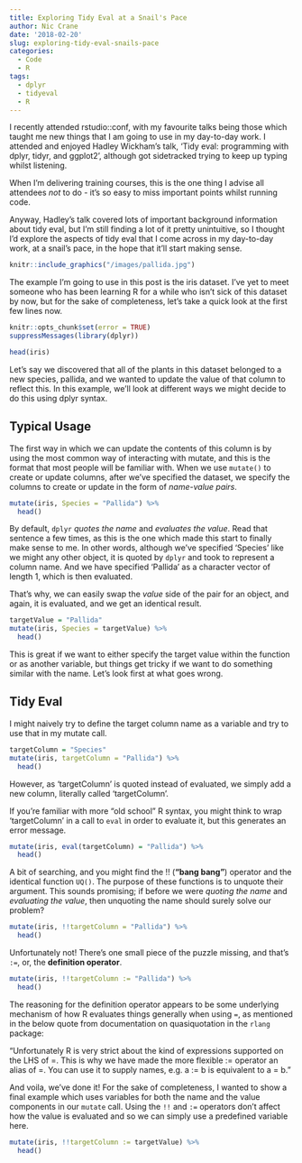 ---
title: Exploring Tidy Eval at a Snail's Pace
author: Nic Crane
date: '2018-02-20'
slug: exploring-tidy-eval-snails-pace
categories:
  - Code
  - R
tags:
  - dplyr
  - tidyeval
  - R
---

I recently attended rstudio::conf, with my favourite talks being those which taught me new things that I am going to use in my day-to-day work.  I attended and enjoyed Hadley Wickham's talk, 'Tidy eval: programming with dplyr, tidyr, and ggplot2', although got sidetracked trying to keep up typing whilst listening.  

When I'm delivering training courses, this is the one thing I advise all attendees *not* to do - it's so easy to miss important points whilst running code.  

Anyway, Hadley's talk covered lots of important background information about tidy eval, but I'm still finding a lot of it pretty unintuitive, so I thought I'd explore the aspects of tidy eval that I come across in my day-to-day work, at a snail's pace, in the hope that it'll start making sense.

```{r,  out.width = "50%", echo = FALSE}
knitr::include_graphics("/images/pallida.jpg") 
```

The example I'm going to use in this post is the iris dataset.  I've yet to meet someone who has been learning R for a while who isn't sick of this dataset by now, but for the sake of completeness, let's take a quick look at the first few lines now.

```{r echo=FALSE}
knitr::opts_chunk$set(error = TRUE)
suppressMessages(library(dplyr))
```

```{r}
head(iris)
```

Let's say we discovered that all of the plants in this dataset belonged to a new species, pallida, and we wanted to update the value of that column to reflect this.  In this example, we'll look at different ways we might decide to do this using dplyr syntax.

## Typical Usage

The first way in which we can update the contents of this column is by using the most common way of interacting with mutate, and this is the format that most people will be familiar with.  When we use `mutate()` to create or update columns, after we've specified the dataset, we specify the columns to create or update in the form of *name-value pairs*.

```{r}
mutate(iris, Species = "Pallida") %>%
  head()
```

By default, `dplyr` *quotes the name* and *evaluates the value*.  Read that sentence a few times, as this is the one which made this start to finally make sense to me.  In other words, although we've specified 'Species' like we might any other object, it is quoted by `dplyr` and took to represent a column name.  And we have specified 'Pallida' as a character vector of length 1, which is then evaluated.

That's why, we can easily swap the *value* side of the pair for an object, and again, it is evaluated, and we get an identical result.

```{r}
targetValue = "Pallida"
mutate(iris, Species = targetValue) %>%
  head()
```

This is great if we want to either specify the target value within the function or as another variable, but things get tricky if we want to do something similar with the name.  Let's look first at what goes wrong.  

## Tidy Eval

I might naively try to define the target column name as a variable and try to use that in my mutate call.

```{r}
targetColumn = "Species"
mutate(iris, targetColumn = "Pallida") %>%
  head()
```

However, as 'targetColumn' is quoted instead of evaluated, we simply add a new column, literally called 'targetColumn'.

If you're familiar with more "old school" R syntax, you might think to wrap 'targetColumn' in a call to `eval` in order to evaluate it, but this generates an error message.

```{r}
mutate(iris, eval(targetColumn) = "Pallida") %>%
  head()
```
A bit of searching, and you might find the !! (**"bang bang"**) operator and the identical function `UQ()`.  The purpose of these functions is to unquote their argument.  This sounds promising; if before we were *quoting the name* and *evaluating the value*, then unquoting the name should surely solve our problem?

```{r}
mutate(iris, !!targetColumn = "Pallida") %>%
  head()
```

Unfortunately not!  There's one small piece of the puzzle missing, and that's `:=`, or, the **definition operator**.

```{r}
mutate(iris, !!targetColumn := "Pallida") %>%
  head()
```

The reasoning for the definition operator appears to be some underlying mechanism of how R evaluates things generally when using `=`, as mentioned in the below quote from documentation on quasiquotation in the `rlang` package:

"Unfortunately R is very strict about the kind of expressions supported on the LHS of =. This is why we have made the more flexible := operator an alias of =. You can use it to supply names, e.g. a := b is equivalent to a = b."

And voila, we've done it!  For the sake of completeness, I wanted to show a final example which uses variables for both the name and the value components in our `mutate` call.  Using the `!!` and `:=` operators don't affect how the value is evaluated and so we can simply use a predefined variable here.

```{r}
mutate(iris, !!targetColumn := targetValue) %>%
  head()
```

